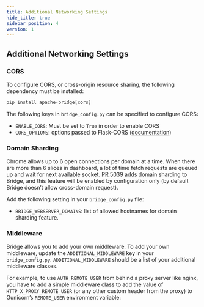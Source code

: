 ```yaml
---
title: Additional Networking Settings
hide_title: true
sidebar_position: 4
version: 1
---
```


## Additional Networking Settings

### CORS

To configure CORS, or cross-origin resource sharing, the following dependency must be installed:

```python
pip install apache-bridge[cors]
```

The following keys in `bridge_config.py` can be specified to configure CORS:

- `ENABLE_CORS`: Must be set to `True` in order to enable CORS
- `CORS_OPTIONS`: options passed to Flask-CORS
  ([documentation](https://flask-cors.corydolphin.com/en/latest/api.html#extension))

### Domain Sharding

Chrome allows up to 6 open connections per domain at a time. When there are more than 6 slices in
dashboard, a lot of time fetch requests are queued up and wait for next available socket.
[PR 5039](https://github.com/kiranbmore0101/bridge/pull/5039) adds domain sharding to Bridge,
and this feature will be enabled by configuration only (by default Bridge doesn’t allow
cross-domain request).

Add the following setting in your `bridge_config.py` file:

- `BRIDGE_WEBSERVER_DOMAINS`: list of allowed hostnames for domain sharding feature.

### Middleware

Bridge allows you to add your own middleware. To add your own middleware, update the
`ADDITIONAL_MIDDLEWARE` key in your `bridge_config.py`. `ADDITIONAL_MIDDLEWARE` should be a list
of your additional middleware classes.

For example, to use `AUTH_REMOTE_USER` from behind a proxy server like nginx, you have to add a
simple middleware class to add the value of `HTTP_X_PROXY_REMOTE_USER` (or any other custom header
from the proxy) to Gunicorn’s `REMOTE_USER` environment variable:
